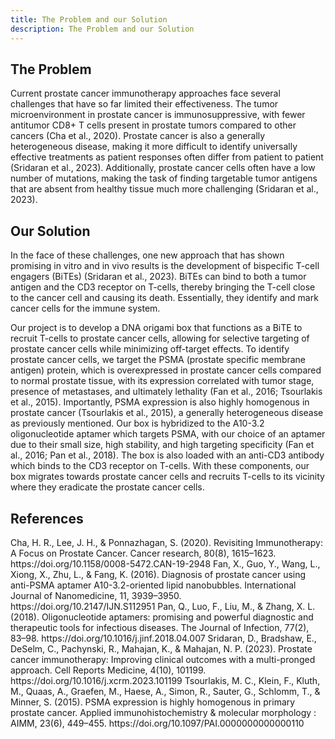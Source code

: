 ```yaml
---
title: The Problem and our Solution 
description: The Problem and our Solution 
---
```



## The Problem
Current prostate cancer immunotherapy approaches face several challenges that have so far limited their effectiveness. The tumor microenvironment in prostate cancer is immunosuppressive, with fewer antitumor CD8+ T cells present in prostate tumors compared to other cancers (Cha et al., 2020). Prostate cancer is also a generally heterogeneous disease, making it more difficult to identify universally effective treatments as patient responses often differ from patient to patient (Sridaran et al., 2023). Additionally, prostate cancer cells often have a low number of mutations,  making the task of finding targetable tumor antigens that are absent from healthy tissue much more challenging (Sridaran et al., 2023). 

## Our Solution
In the face of these challenges, one new approach that has shown promising in vitro and in vivo results is the development of bispecific T-cell engagers (BiTEs) (Sridaran et al., 2023). BiTEs can bind to both a tumor antigen and  the CD3 receptor on T-cells, thereby bringing the T-cell close to the cancer cell and causing its death. Essentially, they identify and mark cancer cells for the immune system.

Our project is to develop a DNA origami box that functions as a BiTE to recruit T-cells to prostate cancer cells, allowing for selective targeting of prostate cancer cells while minimizing off-target effects. To identify prostate cancer cells, we target the PSMA (prostate specific membrane antigen) protein, which is overexpressed in prostate cancer cells compared to normal prostate tissue, with its expression correlated with tumor stage, presence of metastases, and ultimately lethality (Fan et al., 2016; Tsourlakis et al., 2015). Importantly, PSMA expression is also highly homogenous in prostate cancer (Tsourlakis et al., 2015), a generally heterogeneous disease as previously mentioned. Our box is hybridized to the A10-3.2 oligonucleotide aptamer which targets PSMA, with our choice of an aptamer due to their small size, high stability, and high targeting specificity (Fan et al., 2016; Pan et al., 2018). The box is also loaded with an anti-CD3 antibody which binds to the CD3 receptor on T-cells. With these components, our box migrates towards prostate cancer cells and recruits T-cells to its vicinity where they eradicate the prostate cancer cells.


## References

<ReferenceList>
Cha, H. R., Lee, J. H., & Ponnazhagan, S. (2020). Revisiting Immunotherapy: A Focus on Prostate Cancer. Cancer research, 80(8), 1615–1623. https://doi.org/10.1158/0008-5472.CAN-19-2948
Fan, X., Guo, Y., Wang, L., Xiong, X., Zhu, L., & Fang, K. (2016). Diagnosis of prostate cancer using anti-PSMA aptamer A10-3.2-oriented lipid nanobubbles. International Journal of Nanomedicine, 11, 3939–3950. https://doi.org/10.2147/IJN.S112951
Pan, Q., Luo, F., Liu, M., & Zhang, X. L. (2018). Oligonucleotide aptamers: promising and powerful diagnostic and therapeutic tools for infectious diseases. The Journal of Infection, 77(2), 83–98. https://doi.org/10.1016/j.jinf.2018.04.007
Sridaran, D., Bradshaw, E., DeSelm, C., Pachynski, R., Mahajan, K., & Mahajan, N. P. (2023). Prostate cancer immunotherapy: Improving clinical outcomes with a multi-pronged approach. Cell Reports Medicine, 4(10), 101199. https://doi.org/10.1016/j.xcrm.2023.101199
Tsourlakis, M. C., Klein, F., Kluth, M., Quaas, A., Graefen, M., Haese, A., Simon, R., Sauter, G., Schlomm, T., & Minner, S. (2015). PSMA expression is highly homogenous in primary prostate cancer. Applied immunohistochemistry & molecular morphology : AIMM, 23(6), 449–455. https://doi.org/10.1097/PAI.0000000000000110
</ReferenceList>